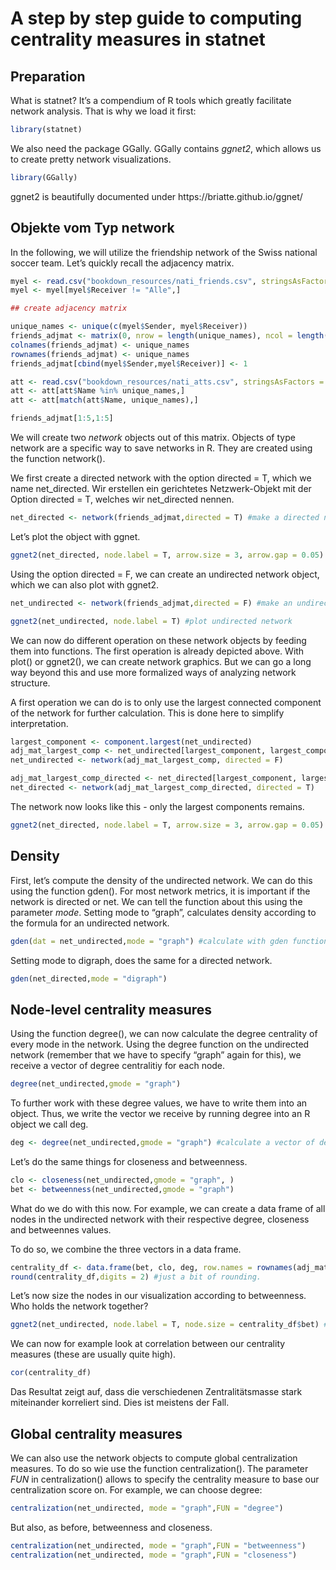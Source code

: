 
# A step by step guide to computing centrality measures in statnet

## Preparation

What is statnet? It's a compendium of R tools which greatly facilitate network analysis. That is why we load it first:

```r
library(statnet)
```

We also need the package GGally. GGally contains _ggnet2_, which allows us to create pretty network visualizations.

```r
library(GGally)
```

ggnet2 is beautifully documented under https://briatte.github.io/ggnet/

## Objekte vom Typ network

In the following, we will utilize the friendship network of the Swiss national soccer team. Let's quickly recall the adjacency matrix.


```r
myel <- read.csv("bookdown_resources/nati_friends.csv", stringsAsFactors = FALSE, encoding = "UTF-8")
myel <- myel[myel$Receiver != "Alle",]

## create adjacency matrix

unique_names <- unique(c(myel$Sender, myel$Receiver))
friends_adjmat <- matrix(0, nrow = length(unique_names), ncol = length(unique_names))
colnames(friends_adjmat) <- unique_names
rownames(friends_adjmat) <- unique_names
friends_adjmat[cbind(myel$Sender,myel$Receiver)] <- 1

att <- read.csv("bookdown_resources/nati_atts.csv", stringsAsFactors = FALSE, encoding = "UTF-8")
att <- att[att$Name %in% unique_names,]
att <- att[match(att$Name, unique_names),]
```

```r
friends_adjmat[1:5,1:5]
```

We will create two _network_ objects out of this matrix. Objects of type network are a specific way to save networks in R. They are created using the function network().

We first create a directed network with the option directed = T, which we name net_directed.
Wir erstellen ein gerichtetes Netzwerk-Objekt mit der Option directed = T, welches wir net_directed nennen.

```r
net_directed <- network(friends_adjmat,directed = T) #make a directed network object
```

Let's plot the object with ggnet.

```r
ggnet2(net_directed, node.label = T, arrow.size = 3, arrow.gap = 0.05) #plot directed network
```

Using the option directed = F, we can create an undirected network object, which we can also plot with ggnet2.

```r
net_undirected <- network(friends_adjmat,directed = F) #make an undirected network object
```
```r
ggnet2(net_undirected, node.label = T) #plot undirected network
```

We can now do different operation on these network objects by feeding them into functions. The first operation is already depicted above. With plot() or ggnet2(), we can create network graphics. But we can go a long way beyond this and use more formalized ways of analyzing network structure.

A first operation we can do is to only use the largest connected component of the network for further calculation. This is done here to simplify interpretation.

```r
largest_component <- component.largest(net_undirected)
adj_mat_largest_comp <- net_undirected[largest_component, largest_component]
net_undirected <- network(adj_mat_largest_comp, directed = F)

adj_mat_largest_comp_directed <- net_directed[largest_component, largest_component]
net_directed <- network(adj_mat_largest_comp_directed, directed = T)
```

The network now looks like this - only the largest components remains.

```r
ggnet2(net_directed, node.label = T, arrow.size = 3, arrow.gap = 0.05) #plot directed network
```



## Density

First, let's compute the density of the undirected network. We can do this using the function gden(). For most network metrics, it is important if the network is directed or net. We can tell the function about this using the parameter _mode_. Setting mode to "graph", calculates density according to the formula for an undirected network.

```r
gden(dat = net_undirected,mode = "graph") #calculate with gden function
```

Setting mode to digraph, does the same for a directed network.

```r
gden(net_directed,mode = "digraph")
```


## Node-level centrality measures

Using the function degree(), we can now calculate the degree centrality of every mode in the network.
Using the degree function on the undirected network (remember that we have to specify "graph" again for this), we receive a vector of degree centralitiy for each node.

```r
degree(net_undirected,gmode = "graph")
```

To further work with these degree values, we have to write them into an object. Thus, we write the vector we receive by running degree into an R object we call deg.

```r
deg <- degree(net_undirected,gmode = "graph") #calculate a vector of degree values for all nodes in
```

Let's do the same things for closeness and betweenness.

```r
clo <- closeness(net_undirected,gmode = "graph", )
bet <- betweenness(net_undirected,gmode = "graph")
```

What do we do with this now. For example, we can create a data frame of all nodes in the undirected network with their respective degree, closeness and betweennes values.

To do so, we combine the three vectors in a data frame.

```r
centrality_df <- data.frame(bet, clo, deg, row.names = rownames(adj_mat_largest_comp))
round(centrality_df,digits = 2) #just a bit of rounding.
```

Let's now size the nodes in our visualization according to betweenness. Who holds the network together?

```r
ggnet2(net_undirected, node.label = T, node.size = centrality_df$bet) #plot undirected network
```

We can now for example look at correlation between our centrality measures (these are usually quite high).

```r
cor(centrality_df)
```

Das Resultat zeigt auf, dass die verschiedenen Zentralitätsmasse stark miteinander korreliert sind. Dies ist meistens der Fall.




## Global centrality measures

We can also use the network objects to compute global centralization measures. To do so wie use the function centralization(). The parameter _FUN_ in centralization() allows to specify the centrality measure to base our centralization score on. For example, we can choose degree:

```r
centralization(net_undirected, mode = "graph",FUN = "degree")
```

But also, as before, betweenness and closeness.
```r
centralization(net_undirected, mode = "graph",FUN = "betweenness")
centralization(net_undirected, mode = "graph",FUN = "closeness")
```
